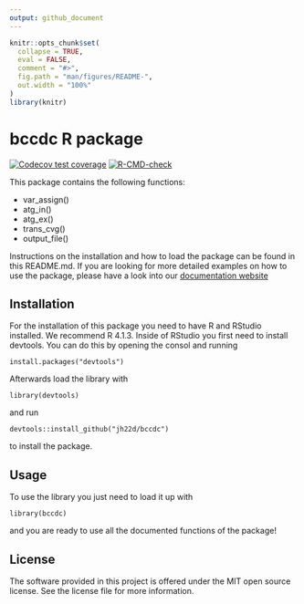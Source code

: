 ```yaml
---
output: github_document
---
```


<!-- README.md is generated from README.Rmd. Please edit that file -->

```r
knitr::opts_chunk$set(
  collapse = TRUE,
  eval = FALSE,
  comment = "#>",
  fig.path = "man/figures/README-",
  out.width = "100%"
)
library(knitr)
```

# bccdc R package

<!-- badges: start -->
<!-- [![codecov](https://codecov.io/gh/DSCI-310/dsci-310-group-10-GCC-pkg/branch/main/graph/badge.svg?token=gvCJoMd9mW)](https://codecov.io/gh/DSCI-310/dsci-310-group-10-GCC-pkg) -->
<!-- [![R-CMD-check](https://github.com/DSCI-310/dsci-310-group-10-GCC-pkg/actions/workflows/R-CMD-check.yaml/badge.svg)](https://github.com/DSCI-310/dsci-310-group-10-GCC-pkg/actions/workflows/R-CMD-check.yaml) -->
[![Codecov test coverage](https://codecov.io/gh/jh22d/bccdc/branch/main/graph/badge.svg)](https://app.codecov.io/gh/jh22d/bccdc?branch=main)
[![R-CMD-check](https://github.com/jh22d/bccdc/workflows/R-CMD-check/badge.svg)](https://github.com/jh22d/bccdc/actions)
<!-- badges: end -->

This package contains the following functions:

* var_assign()
* atg_in()
* atg_ex()
* trans_cvg()
* output_file()



Instructions on the installation and how to load the package can be found in this README.md. If you are looking for more detailed examples on how to use the package, please have a look into our [documentation website](...)


## Installation

For the installation of this package you need to have R and RStudio installed. We recommend R 4.1.3.
Inside of RStudio you first need to install devtools. You can do this by opening the consol and running

`install.packages("devtools")`

Afterwards load the library with

`library(devtools)`

and run

`devtools::install_github("jh22d/bccdc")`

to install the package.

## Usage

To use the library you just need to load it up with 

`library(bccdc)`

and you are ready to use all the documented functions of the package!

## License

The software provided in this project is offered under the MIT open source license. See the license file for more information.
